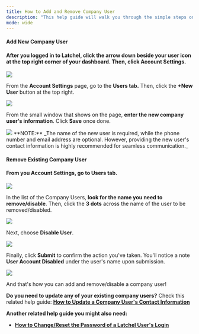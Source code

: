 ---
title: How to Add and Remove Company User
description: "This help guide will walk you through the simple steps on how you can add and remove/disable company users in your Latchel Account Settings. Let's get started!"
mode: wide
---

#### **Add New Company User**

#### After you logged in to Latchel, click the **arrow down** beside your user icon at the top right corner of your dashboard. Then, click **Account Settings**.

<Frame>
  <img src="/images/rtaImage-208.jpg"/>
</Frame>

From the **Account Settings** page, go to the **Users tab.** Then, click the **+New User** button at the top right.

<Frame>
  <img src="/images/rtaImage-209.jpg"/>
</Frame>

From the small window that shows on the page, **enter the new company user's information**. Click **Save** once done.


<Frame>
  <img src="/images/rtaImage-210.jpg"/>
</Frame>

<Info>
  **NOTE:** _The name of the new user is required, while the phone number and email address are optional. However, providing the new user's contact information is highly recommended for seamless communication._
</Info>

#### **Remove Existing Company User**

#### From you **Account Settings**, go to **Users** tab.


<Frame>
  <img src="/images/rtaImage-211.jpg"/>
</Frame>

In the list of the Company Users, **look for the name you need to remove/disable**. Then, click the **3 dots** across the name of the user to be removed/disabled.


<Frame>
  <img src="/images/rtaImage-212.jpg"/>
</Frame>

Next, choose **Disable User**.


<Frame>
  <img src="/images/rtaImage-213.jpg"/>
</Frame>

Finally, click **Submit** to confirm the action you've taken. You'll notice a note **User Account Disabled** under the user's name upon submission.


<Frame>
  <img src="/images/rtaImage-214.jpg"/>
</Frame>

And that's how you can add and remove/disable a company user!

**Do you need to update any of your existing company users?** Check this related help guide: **[How to Update a Company User's Contact Information](/s/topic/0TO5e000000h9wqGAA/How-to-Update-a-Company-User-s-Contact-Information)**

**Another related help guide you might also need:**

* **[How to Change/Reset the Password of a Latchel User's Login](/s/topic/0TO5e000000h9wqGAA/How-to-Change-Reset-the-Password-of-a-Latchel-User-s-Login)**

